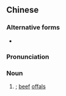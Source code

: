 {{also|牛杂}}
==Chinese==
{{zh-forms|s=牛杂}}
{{wikipedia|lang=zh}}
{{wikipedia|lang=yue}}

===Alternative forms===
* {{qualifier|simplified|nonstandard}} {{zh-l|牛什}}

===Pronunciation===
{{zh-pron
|m=niúzhá
|c=ngau4 zaap6
|cat=n
}}

===Noun===
{{zh-noun}}

# {{w|beef entrails}}; [[beef]] [[offal]]s {{gloss|a common Cantonese dish}}

{{zh-cat|Foods}}
